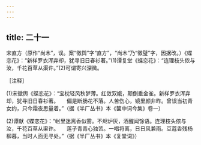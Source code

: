 ```yaml
---
---
---
```

title: 二十一
---




宋直方（原作“尚木”，误。案“徵舆”字“直方”，“尚木”乃“徵璧”字，因据改。）《蝶恋花》：“新样罗衣浑弃却，犹寻旧日春衫著。”(1)谭复堂《蝶恋花》：“连理枝头侬与汝，千花百草从渠许。”(2)可谓寄兴深微。

［注释］

(1)宋徵舆《蝶恋花》：“宝枕轻风秋梦薄。红敛双娥，颠倒垂金雀。新样罗衣浑弃却，犹寻旧日春衫著。　　偏是断肠花不落。人苦伤心，镜里颜非昨。曾误当初青女约，只今霜夜思量着。”（据《半厂丛书》本《箧中词今集》卷一）

(2)谭献《蝶恋花》：“帐里迷离香似雾。不烬炉灰，酒醒闻馀语。连理枝头侬与汝，千花百草从渠许。　　莲子青青心独苦。一唱将离，日日风兼雨。豆蔻香残杨柳暮，当时人面无寻处。”（据《半厂丛书》本《复堂词》）